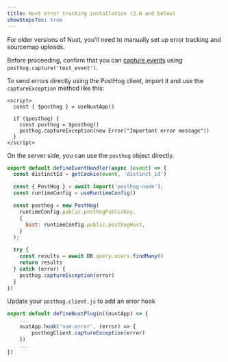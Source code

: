 ```yaml
---
title: Nuxt error tracking installation (3.6 and below)
showStepsToc: true
---
```




For older versions of Nuxt, you'll need to manually set up error tracking and sourcemap uploads.

<Steps>
<Step title="Installing PostHog SDK" subtitle="Your goal in this step: Install the PostHog SDK." badge="required">

<InstallNuxt />

</Step>

<Step checkpoint title="Verify PostHog is initialized" subtitle="Confirm you can capture events with PostHog">

Before proceeding, confirm that you can [capture events](/docs/libraries/nuxt-js#capture-custom-events) using `posthog.capture('test_event')`.

</Step>

<Step title="Manually capturing exceptions" subtitle="Your goal in this step: Manually capture exceptions in your Nuxt application." badge="required">

To send errors directly using the PostHog client, import it and use the `captureException` method like this:

```vue component.vue
<script>
  const { $posthog } = useNuxtApp()

  if ($posthog) {
    const posthog = $posthog()
    posthog.captureException(new Error("Important error message"))
  }
</script>
```

On the server side, you can use the `posthog` object directly.

```js file=server/api/example.js focusOnLines=4-21
export default defineEventHandler(async (event) => {
  const distinctId = getCookie(event, 'distinct_id')

  const { PostHog } = await import('posthog-node');
  const runtimeConfig = useRuntimeConfig()

  const posthog = new PostHog(
    runtimeConfig.public.posthogPublicKey,
    { 
      host: runtimeConfig.public.posthogHost, 
    }
  );

  try {
    const results = await DB.query.users.findMany()
    return results
  } catch (error) {
    posthog.captureException(error)
  }
})
```

</Step>

<Step title="Configuring exception autocapture" subtitle="Your goal in this step: Enable automatic exception tracking for your Nuxt application." badge="required">

Update your `posthog.client.js` to add an error hook

```js
export default defineNuxtPlugin((nuxtApp) => {
    ...
    nuxtApp.hook('vue:error', (error) => {
        posthogClient.captureException(error)
    })
    ...
})
```

</Step>

<StepVerifyErrorTracking />


<Step title="Upload source maps" badge="required">

<StepUploadSourceMaps urlPath="nuxt" framework="Nuxt" />

</Step>

</Steps>
